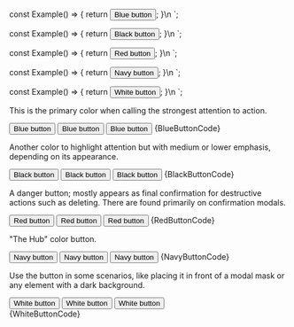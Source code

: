 
const Example() => {
	return <Button color="blue">Blue button</Button>;
}\n
`;

const Example() => {
	return <Button color="black">Black button</Button>;
}\n
`;

const Example() => {
	return <Button color="red">Red button</Button>;
}\n
`;

const Example() => {
	return <Button color="navy">Navy button</Button>;
}\n
`;

const Example() => {
	return <Button color="white">White button</Button>;
}\n
`;

<Section
	title="Blue"
	contained={true}
	border={true}
	style={{ paddingRight: 0, paddingLeft: 0 }}
>
	<p>
		This is the primary color when calling the strongest attention to
		action.
	</p>
	<Preview wrapper={true}>
		<Button color="blue" theme="primary">
			Blue button
		</Button>
		<Button color="blue" theme="secondary">
			Blue button
		</Button>
		<Button color="blue" theme="tertiary">
			Blue button
		</Button>
	</Preview>
	<Snippet language="js">{BlueButtonCode}</Snippet>
</Section>

<Section
	title="Black"
	contained={true}
	border={true}
	style={{ paddingRight: 0, paddingLeft: 0 }}
>
	<p>
		Another color to highlight attention but with medium or lower emphasis,
		depending on its appearance.
	</p>
	<Preview wrapper={true}>
		<Button color="black" theme="primary">
			Black button
		</Button>
		<Button color="black" theme="secondary">
			Black button
		</Button>
		<Button color="black" theme="tertiary">
			Black button
		</Button>
	</Preview>
	<Snippet language="js">{BlackButtonCode}</Snippet>
</Section>

<Section
	title="Red"
	contained={true}
	border={true}
	style={{ paddingRight: 0, paddingLeft: 0 }}
>
	<p>
		A danger button; mostly appears as final confirmation for destructive
		actions such as deleting. There are found primarily on confirmation
		modals.
	</p>
	<Preview wrapper={true}>
		<Button color="red" theme="primary">
			Red button
		</Button>
		<Button color="red" theme="secondary">
			Red button
		</Button>
		<Button color="red" theme="tertiary">
			Red button
		</Button>
	</Preview>
	<Snippet language="js">{RedButtonCode}</Snippet>
</Section>

<Section
	title="Navy"
	contained={true}
	border={true}
	style={{ paddingRight: 0, paddingLeft: 0 }}
>
	<p>"The Hub" color button.</p>
	<Preview wrapper={true}>
		<Button color="navy" theme="primary">
			Navy button
		</Button>
		<Button color="navy" theme="secondary">
			Navy button
		</Button>
		<Button color="navy" theme="tertiary">
			Navy button
		</Button>
	</Preview>
	<Snippet language="js">{NavyButtonCode}</Snippet>
</Section>

<Section
	title="White"
	contained={true}
	style={{ paddingRight: 0, paddingBottom: 0, paddingLeft: 0 }}
>
	<p>
		Use the button in some scenarios, like placing it in front of a modal
		mask or any element with a dark background.
	</p>
	<Preview wrapper={true}>
		<div style={{ padding: 30, borderRadius: 4, background: '#333' }}>
			<Button color="white" theme="primary">
				White button
			</Button>
			<Button color="white" theme="secondary">
				White button
			</Button>
			<Button color="white" theme="tertiary">
				White button
			</Button>
		</div>
	</Preview>
	<Snippet language="js">{WhiteButtonCode}</Snippet>
</Section>

